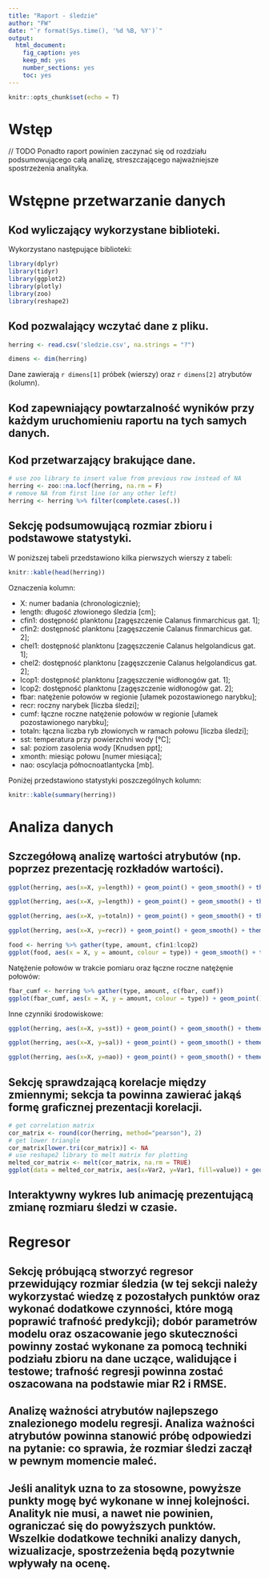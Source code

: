 ```yaml
---
title: "Raport - śledzie"
author: "FW"
date: "`r format(Sys.time(), '%d %B, %Y')`"
output: 
  html_document: 
    fig_caption: yes
    keep_md: yes
    number_sections: yes
    toc: yes
---
```


```r
knitr::opts_chunk$set(echo = T)
```

# Wstęp

// TODO 
Ponadto raport powinien zaczynać się od rozdziału podsumowującego całą analizę, streszczającego najważniejsze spostrzeżenia analityka.

# Wstępne przetwarzanie danych

## Kod wyliczający wykorzystane biblioteki.

Wykorzystano następujące biblioteki: 

```r
library(dplyr)
library(tidyr)
library(ggplot2)
library(plotly)
library(zoo)
library(reshape2)
```


## Kod pozwalający wczytać dane z pliku.

```r
herring <- read.csv('sledzie.csv', na.strings = "?")
```

```r
dimens <- dim(herring)
```

Dane zawierają `r dimens[1]` próbek (wierszy) oraz `r dimens[2]` atrybutów (kolumn).

## Kod zapewniający powtarzalność wyników przy każdym uruchomieniu raportu na tych samych danych.


## Kod przetwarzający brakujące dane.

```r
# use zoo library to insert value from previous row instead of NA
herring <- zoo::na.locf(herring, na.rm = F)
# remove NA from first line (or any other left)
herring <- herring %>% filter(complete.cases(.))
```


## Sekcję podsumowującą rozmiar zbioru i podstawowe statystyki.

W poniższej tabeli przedstawiono kilka pierwszych wierszy z tabeli: 

```r
knitr::kable(head(herring))
```

Oznaczenia kolumn:

* X: numer badania (chronologicznie);
* length: długość złowionego śledzia [cm];
* cfin1: dostępność planktonu [zagęszczenie Calanus finmarchicus gat. 1];
* cfin2: dostępność planktonu [zagęszczenie Calanus finmarchicus gat. 2];
* chel1: dostępność planktonu [zagęszczenie Calanus helgolandicus gat. 1];
* chel2: dostępność planktonu [zagęszczenie Calanus helgolandicus gat. 2];
* lcop1: dostępność planktonu [zagęszczenie widłonogów gat. 1];
* lcop2: dostępność planktonu [zagęszczenie widłonogów gat. 2];
* fbar: natężenie połowów w regionie [ułamek pozostawionego narybku];
* recr: roczny narybek [liczba śledzi];
* cumf: łączne roczne natężenie połowów w regionie [ułamek pozostawionego narybku];
* totaln: łączna liczba ryb złowionych w ramach połowu [liczba śledzi];
* sst: temperatura przy powierzchni wody [°C];
* sal: poziom zasolenia wody [Knudsen ppt];
* xmonth: miesiąc połowu [numer miesiąca];
* nao: oscylacja północnoatlantycka [mb].

Poniżej przedstawiono statystyki poszczególnych kolumn:

```r
knitr::kable(summary(herring))
```

# Analiza danych

## Szczegółową analizę wartości atrybutów (np. poprzez prezentację rozkładów wartości).

```r
ggplot(herring, aes(x=X, y=length)) + geom_point() + geom_smooth() + theme_bw()
```

```r
ggplot(herring, aes(x=X, y=length)) + geom_point() + geom_smooth() + theme_bw() + ylim(min(herring$length),max(herring$length)) + facet_wrap(~xmonth)
```

```r
ggplot(herring, aes(x=X, y=totaln)) + geom_point() + geom_smooth() + theme_bw()
```

```r
ggplot(herring, aes(x=X, y=recr)) + geom_point() + geom_smooth() + theme_bw()
```

```r
food <- herring %>% gather(type, amount, cfin1:lcop2)
ggplot(food, aes(x = X, y = amount, colour = type)) + geom_smooth() + theme_bw()
```

Natężenie połowów w trakcie pomiaru oraz łączne roczne natężęnie połowów:

```r
fbar_cumf <- herring %>% gather(type, amount, c(fbar, cumf))
ggplot(fbar_cumf, aes(x = X, y = amount, colour = type)) + geom_point() + geom_smooth() + theme_bw()

```





Inne czynniki środowiskowe:

```r
ggplot(herring, aes(x=X, y=sst)) + geom_point() + geom_smooth() + theme_bw()
```

```r
ggplot(herring, aes(x=X, y=sal)) + geom_point() + geom_smooth() + theme_bw()
```

```r
ggplot(herring, aes(x=X, y=nao)) + geom_point() + geom_smooth() + theme_bw()
```

## Sekcję sprawdzającą korelacje między zmiennymi; sekcja ta powinna zawierać jakąś formę graficznej prezentacji korelacji.

```r
# get correlation matrix
cor_matrix <- round(cor(herring, method="pearson"), 2)
# get lower triangle
cor_matrix[lower.tri(cor_matrix)] <- NA
# use reshape2 library to melt matrix for plotting
melted_cor_matrix <- melt(cor_matrix, na.rm = TRUE)
ggplot(data = melted_cor_matrix, aes(x=Var2, y=Var1, fill=value)) + geom_tile() + scale_fill_gradient2(low = "red", high = "green", mid = "gray", midpoint = 0, limit = c(-1,1), space = "Lab") + geom_text(aes(Var2, Var1, label = value), color = "black", size = 4) + theme_bw()
```



## Interaktywny wykres lub animację prezentującą zmianę rozmiaru śledzi w czasie.


# Regresor

## Sekcję próbującą stworzyć regresor przewidujący rozmiar śledzia (w tej sekcji należy wykorzystać wiedzę z pozostałych punktów oraz wykonać dodatkowe czynności, które mogą poprawić trafność predykcji); dobór parametrów modelu oraz oszacowanie jego skuteczności powinny zostać wykonane za pomocą techniki podziału zbioru na dane uczące, walidujące i testowe; trafność regresji powinna zostać oszacowana na podstawie miar R2 i RMSE.


## Analizę ważności atrybutów najlepszego znalezionego modelu regresji. Analiza ważności atrybutów powinna stanowić próbę odpowiedzi na pytanie: co sprawia, że rozmiar śledzi zaczął w pewnym momencie maleć.


## Jeśli analityk uzna to za stosowne, powyższe punkty mogę być wykonane w innej kolejności. Analityk nie musi, a nawet nie powinien, ograniczać się do powyższych punktów. Wszelkie dodatkowe techniki analizy danych, wizualizacje, spostrzeżenia będą pozytwnie wpływały na ocenę.
